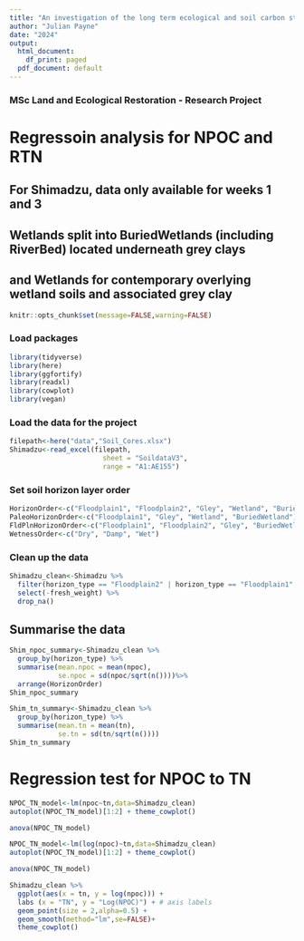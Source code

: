 ---
title: "An investigation of the long term ecological and soil carbon storage responses of the Upper Axe valley to landscape scale anthropogenic impacts"
author: "Julian Payne"
date: "2024"
output:
  html_document:
    df_print: paged
  pdf_document: default
---

### MSc Land and Ecological Restoration - Research Project
# Regressoin analysis for NPOC and RTN
## For Shimadzu, data only available for weeks 1 and 3
## Wetlands split into BuriedWetlands (including RiverBed) located underneath grey clays
## and Wetlands for contemporary overlying wetland soils and associated grey clay

```{r}
knitr::opts_chunk$set(message=FALSE,warning=FALSE)
```

### Load packages
```{r}
library(tidyverse)
library(here)
library(ggfortify)
library(readxl)
library(cowplot)
library(vegan)
```

### Load the data for the project
```{r}
filepath<-here("data","Soil_Cores.xlsx")
Shimadzu<-read_excel(filepath,
                       sheet = "SoildataV3",
                       range = "A1:AE155")
```

### Set soil horizon layer order
```{r}
HorizonOrder<-c("Floodplain1", "Floodplain2", "Gley", "Wetland", "BuriedWetland")
PaleoHorizonOrder<-c("Floodplain1", "Gley", "Wetland", "BuriedWetland")
FldPlnHorizonOrder<-c("Floodplain1", "Floodplain2", "Gley", "BuriedWetland")
WetnessOrder<-c("Dry", "Damp", "Wet")
```

### Clean up the data

```{r}
Shimadzu_clean<-Shimadzu %>%
  filter(horizon_type == "Floodplain2" | horizon_type == "Floodplain1" | horizon_type == "Gley" | horizon_type == "Wetland" | horizon_type == "BuriedWetland") %>% 
  select(-fresh_weight) %>%
  drop_na()
```

## Summarise the data

```{r}
Shim_npoc_summary<-Shimadzu_clean %>%
  group_by(horizon_type) %>%
  summarise(mean.npoc = mean(npoc),
            se.npoc = sd(npoc/sqrt(n())))%>%
  arrange(HorizonOrder)
Shim_npoc_summary

Shim_tn_summary<-Shimadzu_clean %>%
  group_by(horizon_type) %>%
  summarise(mean.tn = mean(tn),
            se.tn = sd(tn/sqrt(n())))
Shim_tn_summary
```

# Regression test for NPOC to TN

```{r}
NPOC_TN_model<-lm(npoc~tn,data=Shimadzu_clean)
autoplot(NPOC_TN_model)[1:2] + theme_cowplot()
```
```{r}
anova(NPOC_TN_model)
```

```{r}
NPOC_TN_model<-lm(log(npoc)~tn,data=Shimadzu_clean)
autoplot(NPOC_TN_model)[1:2] + theme_cowplot()
```

```{r}
anova(NPOC_TN_model)
```


```{r}
Shimadzu_clean %>%
  ggplot(aes(x = tn, y = log(npoc))) + 
  labs (x = "TN", y = "Log(NPOC)") + # axis labels
  geom_point(size = 2,alpha=0.5) + 
  geom_smooth(method="lm",se=FALSE)+
  theme_cowplot()
```

